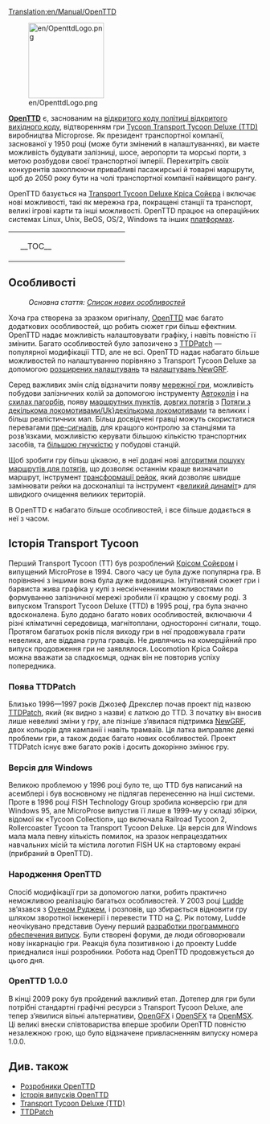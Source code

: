 [[Translation:en/Manual/OpenTTD]]
{{uk/Зміст}}

[[File:en/OpenttdLogo.png|left|150px]] 

[http://www.openttd.org/ '''OpenTTD'''] є, заснованим на [https://www.wikipedia.org/wiki/uk:Політика відкритого коду політиці відкритого вихідного коду], відтворенням гри [https://www.wikipedia.org/wiki/uk:Transport Tycoon Transport Tycoon Deluxe (TTD)] виробництва Microprose. Як президент транспортної компанії, заснованої у 1950 році (може бути змінений в налаштуваннях), ви маєте можливість будувати залізниці, шосе, аеропорти та морські порти, з метою розбудови своєї транспортної імперії. Перехитріть своїх конкурентів захоплюючи привабливі пасажирські й товарні маршрути, щоб до 2050 року бути на чолі транспортної компанії найвищого рангу.

OpenTTD базується на [http://www.chrissawyer.com/info.htm Transport Tycoon Deluxe Кріса Сойєра] і включає нові можливості, такі як мережна гра, покращені станції та транспорт, великі ігрові карти та інші можливості. OpenTTD працює на операційних системах Linux, Unix, BeOS, OS/2, Windows та інших [[uk/Операційна система|платформах]].

{| align="center"
|colspan=2 style="background:none; border:0px"|
|width=200 style="background:none; border:0px"| __TOC__
|style="background:none; border:0px"| [[File:uk/Intro screen.png|frame|center|[[uk/Інтерфейс гри#Вміст головного вікна|Заставка OpenTTD]]]]
|}

== Особливості ==
:''Основна стаття: [[uk/Список нових особливостей|Список нових особливостей]]''

Хоча гра створена за зразком оригіналу, [http://www.openttd.org/ OpenTTD] має багато додаткових особливостей, що робить сюжет гри більш ефектним. OpenTTD надає можливість налаштовувати графіку, і навіть повністю її змінити. Багато особливостей було запозичено з [http://www.ttdpatch.net/ TTDPatch] — популярної модифікації TTD, але не всі. OpenTTD надає набагато більше можливостей по налаштуванню порівняно з Transport Tycoon Deluxe за допомогою [[uk/Розширені налаштування|розширених налаштувань]] та [[uk/NewGRF|налаштувань NewGRF]].

Серед важливих змін слід відзначити появу [[uk/Мережна гра|мережної гри]], можливість побудови залізничних колій за допомогою інструменту [[uk/Автоколія|Автоколія]] і на [[uk/Будівництво на схилах|схилах пагорбів]], появу [[uk/Маршрутний пункт|маршрутних пунктів]], [[uk/Довгий потяг|довгих потягів]] з [[Потяги з декількома локомотивами/Uk}декількома локомотивами]] та великих і більш реалістичних мап. Більш досвідчені гравці можуть скористатися перевагами [[en/Сигнали#Пре-сигнали/Uk|пре-сигналів]], для кращого контролю за станціями та розв’язками, можливістю керувати більшою кількістю транспортних засобів, та [[en/Неоднорідні станції|більшою гнучкістю]] у побудові станцій.

Щоб зробити гру більш цікавою, в неї додані нові [[uk/YAPP|алгоритми пошуку маршрутів для потягів]], що дозволяє останнім краще визначати маршрут, інструмент [[uk/Реконструкція залізниці|трансформації рейок]], який дозволяє швидше замінювати рейки на досконаліші та інструмент «[[uk/Екстра-динаміт|великий динаміт]]» для швидкого очищення великих територій.

В OpenTTD є набагато більше особливостей, і все більше додається в неї з часом.

== Історія Transport Tycoon==
Перший Transport Tycoon (TT) був розроблений [http://www.chrissawyer.com/ Крісом Сойєром] і випущений MicroProse в 1994. Свого часу це була дуже популярна гра. В порівнянні з іншими вона була дуже видовищна. Інтуїтивний сюжет гри і барвиста жива графіка у купі з нескінченними можливостями по формуванню залізничної мережі зробили її кращою у своєму роді. З випуском Transport Tycoon Deluxe (TTD) в 1995 році, гра була значно вдосконалена. Було додано багато нових особливостей, включаючи 4 різні кліматичні середовища, магнітоплани, односторонні сигнали, тощо. Протягом багатьох років після виходу гри в неї продовжувала грати невелика, але віддана група гравців. Не дивлячись на комерційний про випуск продовження гри не заявлялося. Locomotion Кріса Сойєра можна вважати за спадкоємця, однак він не повторив успіху попередника.

=== Поява TTDPatch ===
Близько 1996—1997 років Джозеф Дрекслер почав проект під назвою [http://www.ttdpatch.net/ TTDPatch], який (як видно з назви) є латкою до TTD. З початку він вносив лише невеликі зміни у гру, але пізніше з’явилася підтримка [[uk/NewGRF|NewGRF]], двох кольорів для кампанії і навіть трамваїв. Ця латка виправляє деякі проблеми гри, а також додає багато нових особливостей. Проект TTDPatch існує вже багато років і досить докорінно змінює гру.

=== Версія для Windows ===
Великою проблемою у 1996 році було те, що TTD був написаний на асемблері і був восновному не підлягав перенесенню на інші системи. Проте в 1996 році FISH Technology Group зробила конверсію гри для Windows 95, але MicroProse випустив її лише в 1999-му у складі збірки, відомої як «Tycoon Collection», що включала Railroad Tycoon 2, Rollercoaster Tycoon та Transport Tycoon Deluxe. Ця версія для Windows мала мала певну кількість помилок, на зразок непрацездатних навчальних місій та містила логотип FISH UK на стартовому екрані (прибраний в OpenTTD).

=== Народження OpenTTD ===
Спосіб модифікації гри за допомогою латки, робить практично неможливою реалізацію багатьох особливостей. У 2003 році [[uk/Ludde|Ludde]] зв’язався з [http://www.tt-forums.net/ Оуеном Руджем], і розповів, що збирається відновити гру шляхом зворотної інженерії і перевести TTD на [https://www.wikipedia.org/wiki/Uk:C_(мова_програмування) C]. Рік потому, Ludde неочікувано представив Оуену перший [https://www.wikipedia.org/wiki/Uk:Стадии разработки программного обеспечения випуск]. Були створені форуми, де люди обговорювали нову інкарнацію гри. Реакція була позитивною і до проекту Ludde приєдналися інші розробники. Робота над OpenTTD продовжується до цього дня.

=== OpenTTD 1.0.0 ===
В кінці 2009 року був пройдений важливий етап. Дотепер для гри були потрібні стандартні графічні ресурси з Transport Tycoon Deluxe, але тепер з’явилися вільні альтернативи, [[uk/OpenGFX|OpenGFX]] і [[uk/OpenSFX|OpenSFX]] та [[uk/OpenMSX|OpenMSX]]. Ці великі внески співтовариства вперше зробили OpenTTD повністю незалежною грою, що було відзначене привласненням випуску номера 1.0.0.

== Див. також ==
*[[uk/Розробники|Розробники OpenTTD]]
*[[uk/Історія випусків OpenTTD|Історія випусків OpenTTD]]
*[https://www.wikipedia.org/wiki/Uk:Transport_Tycoon Transport Tycoon Deluxe (TTD)]
*[http://www.ttdpatch.net/ TTDPatch]